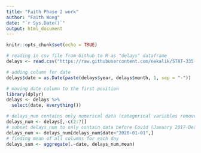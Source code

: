 ```yaml
---
title: "Faith Phase 2 work"
author: "Faith Wong"
date: "`r Sys.Date()`"
output: html_document
---
```


```r
knitr::opts_chunk$set(echo = TRUE)
```

```r
# reading in csv file from Github to R as "delays" dataframe
delays <- read.csv("https://raw.githubusercontent.com/nekalik/STAT-335-Project/main/Airline_Delay_Cause.csv")
```

```r
# adding column for date
delays$date = as.Date(paste(delays$year, delays$month, 1, sep = "-"))
```

```r
# moving date column to the first position
library(dplyr)
delays <- delays %>%
  select(date, everything())
```

```r
# delays_num contains only numerical data (categorical variables removed)
delays_num <- delays[,-c(2:7)]
# subset delays_num to only contain data before Covid (January 2017-December 2019)
delays_num <- delays_num[delays_num$date<"2020-01-01",]
# finding mean of all columns for each day
delays_sum <- aggregate(.~date, delays_num,mean)
```



